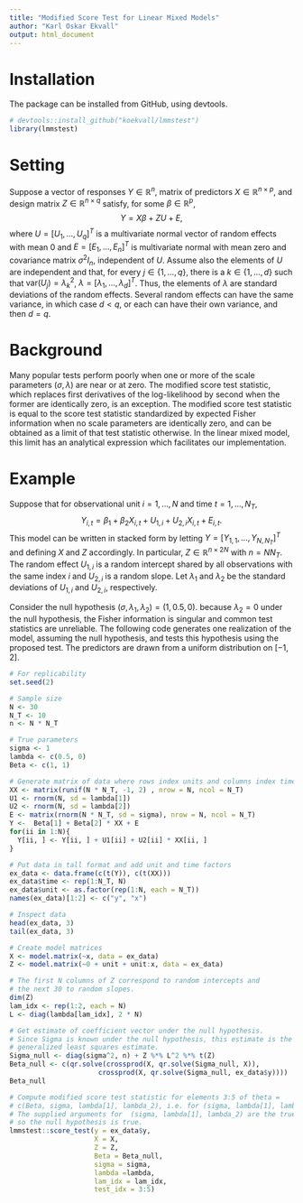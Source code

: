```yaml
---
title: "Modified Score Test for Linear Mixed Models"
author: "Karl Oskar Ekvall"
output: html_document
---
```


# Installation

The package can be installed from GitHub, using devtools.

```r
# devtools::install_github("koekvall/lmmstest")
library(lmmstest)
```


# Setting

Suppose a vector of responses $Y\in \mathbb{R}^n$, matrix of predictors $X\in
\mathbb{R}^{n\times p}$, and design matrix $Z \in \mathbb{R}^{n\times q}$
satisfy, for some $\beta \in \mathbb{R}^p$,
$$
  Y = X\beta + ZU + E,
$$
where $U = [U_1, \dots, U_q]^T$ is a multivariate normal vector of random
effects with mean 0 and $E = [E_1, \dots, E_n]^T$ is multivariate normal with
mean zero and covariance matrix $\sigma^2 I_n$, independent of $U$. Assume also
the elements of $U$ are independent and that, for every $j \in \{1, \dots, q\}$,
there is a $k \in \{1, \dots, d\}$ such that $\mathrm{var}(U_j) = \lambda_k^2$,
$\lambda = [\lambda_1, \dots, \lambda_d]^T$. Thus, the elements of $\lambda$ are
standard deviations of the random effects. Several random effects can have the
same variance, in which case $d < q$, or each can have their own variance, and
then $d = q$.

# Background

Many popular tests perform poorly when one or more of the scale parameters
$(\sigma, \lambda)$ are near or at zero. The modified score test statistic,
which replaces first derivatives of the log-likelihood by second when the former
are identically zero, is an exception. The modified score test statistic is
equal to the score test statistic standardized by expected Fisher information
when no scale parameters are identically zero, and can be obtained as a limit
of that test statistic otherwise. In the linear mixed model, this limit has an
analytical expression which facilitates our implementation.

# Example

Suppose that for observational unit $i = 1, \dots, N$ and time
$t = 1, \dots, N_T$,
$$
  Y_{i, t} = \beta_1 + \beta_2 X_{i, t} + U_{1, i} + U_{2, i} X_{i, t} + E_{i, t}.
$$
This model can be written in stacked form by letting $Y = [Y_{1, 1}, \dots,
Y_{N, N_T}]^T$ and defining $X$ and $Z$ accordingly. In particular, $Z \in
\mathbb{R}^{n \times 2N}$ with $n = NN_T$. The random effect $U_{1, i}$ is a
random intercept shared by all observations with the same index $i$ and $U_{2,
i}$ is a random slope. Let $\lambda_1$ and $\lambda_{2}$ be the standard
deviations of $U_{1, i}$ and $U_{2, i}$, respectively.

Consider the null hypothesis $(\sigma, \lambda_1, \lambda_2) = (1, 0.5, 0)$.
because $\lambda_2 = 0$ under the null hypothesis, the Fisher information is
singular and common test statistics are unreliable. The following code generates
one realization of the model, assuming the null hypothesis, and tests this
hypothesis using the proposed test. The predictors are drawn from a uniform
distribution on $[-1, 2]$.

```r
# For replicability
set.seed(2)

# Sample size
N <- 30
N_T <- 10
n <- N * N_T

# True parameters
sigma <- 1
lambda <- c(0.5, 0)
Beta <- c(1, 1)

# Generate matrix of data where rows index units and columns index time
XX <- matrix(runif(N * N_T, -1, 2) , nrow = N, ncol = N_T)
U1 <- rnorm(N, sd = lambda[1])
U2 <- rnorm(N, sd = lambda[2])
E <- matrix(rnorm(N * N_T, sd = sigma), nrow = N, ncol = N_T)
Y <-  Beta[1] + Beta[2] * XX + E
for(ii in 1:N){
  Y[ii, ] <- Y[ii, ] + U1[ii] + U2[ii] * XX[ii, ]
}

# Put data in tall format and add unit and time factors
ex_data <- data.frame(c(t(Y)), c(t(XX)))
ex_data$time <- rep(1:N_T, N)
ex_data$unit <- as.factor(rep(1:N, each = N_T))
names(ex_data)[1:2] <- c("y", "x")

# Inspect data
head(ex_data, 3)
tail(ex_data, 3)

# Create model matrices
X <- model.matrix(~x, data = ex_data)
Z <- model.matrix(~0 + unit + unit:x, data = ex_data)

# The first N columns of Z correspond to random intercepts and
# the next 30 to random slopes.
dim(Z)
lam_idx <- rep(1:2, each = N)
L <- diag(lambda[lam_idx], 2 * N)

# Get estimate of coefficient vector under the null hypothesis.
# Since Sigma is known under the null hypothesis, this estimate is the
# generalized least squares estimate.
Sigma_null <- diag(sigma^2, n) + Z %*% L^2 %*% t(Z)
Beta_null <- c(qr.solve(crossprod(X, qr.solve(Sigma_null, X)),
                      crossprod(X, qr.solve(Sigma_null, ex_data$y))))
Beta_null

# Compute modified score test statistic for elements 3:5 of theta =
# c(Beta, sigma, lambda[1], lambda_2), i.e. for (sigma, lambda[1], lambda_2).
# The supplied arguments for  (sigma, lambda[1], lambda_2) are the true values,
# so the null hypothesis is true.
lmmstest::score_test(y = ex_data$y,
                     X = X,
                     Z = Z,
                     Beta = Beta_null,
                     sigma = sigma,
                     lambda =lambda,
                     lam_idx = lam_idx,
                     test_idx = 3:5)
```

